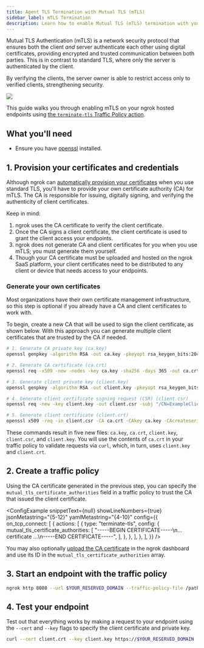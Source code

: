 ```yaml
---
title: Agent TLS Termination with Mutual TLS (mTLS)
sidebar_label: mTLS Termination
description: Learn how to enable Mutual TLS (mTLS) termination with your ngrok agents.
---
```


Mutual TLS Authentication (mTLS) is a network security protocol that ensures both the client _and_ server authenticate each other using digital certificates, providing encrypted and trusted communication between both parties. This is in contrast to standard TLS, where only the server is authenticated by the client.

By verifying the clients, the server owner is able to restrict access only to verified clients, strengthening security.

![](./img/mtls-diag.png)

This guide walks you through enabling mTLS on your ngrok hosted endpoints using [the `terminate-tls` Traffic Policy action](/docs/traffic-policy/actions/terminate-tls/).

## What you'll need

- Ensure you have [openssl](https://docs.openiam.com/docs-4.2.1.3/appendix/2-openssl) installed.

## 1. Provision your certificates and credentials

Although ngrok can [automatically provision your certificates](/universal-gateway/tls-certificates) when you use standard TLS, you'll have to provide your own certificate authority (CA) for mTLS.
The CA is responsible for issuing, digitally signing, and verifying the authenticity of client certificates.

Keep in mind:

1. ngrok uses the CA certificate to verify the client certificate.
2. Once the CA signs a client certificate, the client certificate is used to grant the client access your endpoints.
3. ngrok does not generate CA and client certificates for you when you use mTLS; you must generate them yourself.
4. Though your CA certificate must be uploaded and hosted on the ngrok SaaS platform, your client certificates need to be distributed to any client or device that needs access to your endpoints.

### Generate your own certificates

<Note>
Most organizations have their own certificate management infrastructure, so this step is optional if you already have a CA and client certificates to work with.
</Note>

To begin, create a new CA that will be used to sign the client certificate, as shown below.
With this approach you can generate multiple client certificates that are trusted by the CA if needed.

```bash
# 1. Generate CA private key (ca.key)
openssl genpkey -algorithm RSA -out ca.key -pkeyopt rsa_keygen_bits:2048

# 2. Generate CA certificate (ca.crt)
openssl req -x509 -new -nodes -key ca.key -sha256 -days 365 -out ca.crt -subj "/CN=ExampleCA"

# 3. Generate client private key (client.key)
openssl genpkey -algorithm RSA -out client.key -pkeyopt rsa_keygen_bits:2048

# 4. Generate client certificate signing request (CSR) (client.csr)
openssl req -new -key client.key -out client.csr -subj "/CN=ExampleClient"

# 5. Generate client certificate (client.crt)
openssl x509 -req -in client.csr -CA ca.crt -CAkey ca.key -CAcreateserial -out client.crt -days 365 -sha256
```

These commands result in five new files: `ca.key`, `ca.crt`, `client.key`, `client.csr`, and `client.key`.
You will use the contents of `ca.crt` in your traffic policy to validate requests via `curl`, which, in turn, uses `client.key` and `client.crt`.

## 2. Create a traffic policy

Using the CA certificate generated in the previous step, you can specify the `mutual_tls_certificate_authorities` field in a traffic policy to trust the CA that issued the client certificate.

<ConfigExample
	snippetText={null}
	showLineNumbers={true}
	jsonMetastring="{5-12}"
	yamlMetastring="{4-10}"
	config={{
		on_tcp_connect: [
			{
				actions: [
					{
						type: "terminate-tls",
						config: {
							mutual_tls_certificate_authorities: [
								"-----BEGIN CERTIFICATE-----\n... certificate ...\n-----END CERTIFICATE-----",
							],
						},
					},
				],
			},
		],
	}}
/>

You may also optionally [upload the CA certificate](https://dashboard.ngrok.com/tls-cert-authorities) in the ngrok dashboard and use its ID in the `mutual_tls_certificate_authorities` array.

## 3. Start an endpoint with the traffic policy

```bash
ngrok http 8080 --url $YOUR_RESERVED_DOMAIN --traffic-policy-file /path/to/policy.yml
```

## 4. Test your endpoint

Test out that everything works by making a request to your endpoint using the `--cert` and `--key` flags to specify the client certificate and private key.

```bash
curl --cert client.crt --key client.key https://$YOUR_RESERVED_DOMAIN
```

